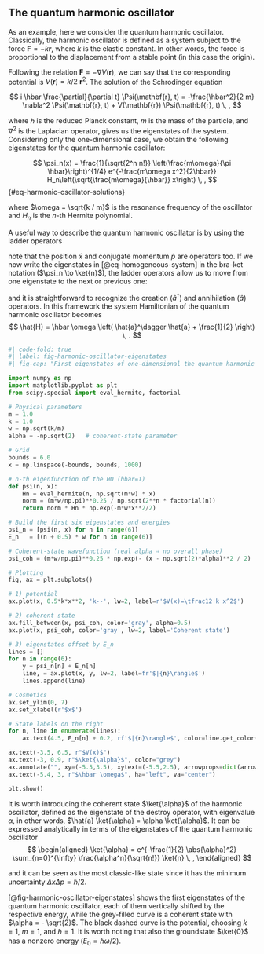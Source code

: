 ## The quantum harmonic oscillator {#sec-quantum-harmonic-oscillator}

As an example, here we consider the quantum harmonic oscillator. Classically, the harmonic oscillator is defined as a system subject to the force $\mathbf{F} = - k \mathbf{r}$, where $k$ is the elastic constant. In other words, the force is proportional to the displacement from a stable point (in this case the origin).

Following the relation $\mathbf{F} = - \nabla V(\mathbf{r})$, we can say that the corresponding potential is $V(\mathbf{r}) = k/2 \ \mathbf{r}^2$. The solution of the Schrodinger equation

$$
    i \hbar \frac{\partial}{\partial t} \Psi(\mathbf{r}, t) = -\frac{\hbar^2}{2 m} \nabla^2 \Psi(\mathbf{r}, t) + V(\mathbf{r}) \Psi(\mathbf{r}, t) \, ,
$$

where $\hbar$ is the reduced Planck constant, $m$ is the mass of the particle, and $\nabla^2$ is the Laplacian operator, gives us the eigenstates of the system. Considering only the one-dimensional case, we obtain the following eigenstates for the quantum harmonic oscillator:

$$
\psi_n(x) = \frac{1}{\sqrt{2^n n!}} \left(\frac{m\omega}{\pi \hbar}\right)^{1/4} e^{-\frac{m\omega x^2}{2\hbar}} H_n\left(\sqrt{\frac{m\omega}{\hbar}} x\right) \, ,
$$ {#eq-harmonic-oscillator-solutions}

where $\omega = \sqrt{k / m}$ is the resonance frequency of the oscillator and $H_n$ is the $n$-th Hermite polynomial.

A useful way to describe the quantum harmonic oscillator is by using the ladder operators

\begin{eqnarray}
    \hat{a} &=& \sqrt{\frac{m \omega}{2 \hbar}} \left( \hat{x} + i \frac{1}{m \omega} \hat{p} \right) \\
    \hat{a}^\dagger &=& \sqrt{\frac{m \omega}{2 \hbar}} \left( \hat{x} - i \frac{1}{m \omega} \hat{p} \right) \, ,
\end{eqnarray}


note that the position $\hat{x}$ and conjugate momentum $\hat{p}$ are operators too. If we now write the eigenstates in [@eq-homogeneous-system] in the bra-ket notation ($\psi_n \to \ket{n}$), the ladder operators allow us to move from one eigenstate to the next or previous one:

\begin{eqnarray}
    \label{eq1: destroy operator action}
    \hat{a} \ket{n} &=& \sqrt{n} \ket{n-1} \\
    \label{eq1: creation operator action}
    \hat{a}^\dagger \ket{n} &=& \sqrt{n+1} \ket{n+1} \, ,
\end{eqnarray}

and it is straightforward to recognize the creation ($\hat{a}^\dagger$) and annihilation ($\hat{a}$) operators. In this framework the system Hamiltonian of the quantum harmonic oscillator becomes
$$
\hat{H} = \hbar \omega \left( \hat{a}^\dagger \hat{a} + \frac{1}{2} \right) \, .
$$

```python
#| code-fold: true
#| label: fig-harmonic-oscillator-eigenstates
#| fig-cap: "First eigenstates of one-dimensional the quantum harmonic oscillator, each of them vertically shifted by the corresponding eigenvalue. The grey-filled curve corresponds to a coherent state with $\\alpha=-\\sqrt{2}$. The used parameter are $m=1$, $\\omega=1$, and $\\hbar=1$."

import numpy as np
import matplotlib.pyplot as plt
from scipy.special import eval_hermite, factorial

# Physical parameters
m = 1.0
k = 1.0
w = np.sqrt(k/m)
alpha = -np.sqrt(2)   # coherent‐state parameter

# Grid
bounds = 6.0
x = np.linspace(-bounds, bounds, 1000)

# n-th eigenfunction of the HO (hbar=1)
def psi(n, x):
    Hn = eval_hermite(n, np.sqrt(m*w) * x)
    norm = (m*w/np.pi)**0.25 / np.sqrt(2**n * factorial(n))
    return norm * Hn * np.exp(-m*w*x**2/2)

# Build the first six eigenstates and energies
psi_n = [psi(n, x) for n in range(6)]
E_n   = [(n + 0.5) * w for n in range(6)]

# Coherent-state wavefunction (real alpha ⇒ no overall phase)
psi_coh = (m*w/np.pi)**0.25 * np.exp(- (x - np.sqrt(2)*alpha)**2 / 2)

# Plotting
fig, ax = plt.subplots()

# 1) potential
ax.plot(x, 0.5*k*x**2, 'k--', lw=2, label=r'$V(x)=\tfrac12 k x^2$')

# 2) coherent state
ax.fill_between(x, psi_coh, color='gray', alpha=0.5)
ax.plot(x, psi_coh, color='gray', lw=2, label='Coherent state')

# 3) eigenstates offset by E_n
lines = []
for n in range(6):
    y = psi_n[n] + E_n[n]
    line, = ax.plot(x, y, lw=2, label=fr'$|{n}\rangle$')
    lines.append(line)

# Cosmetics
ax.set_ylim(0, 7)
ax.set_xlabel(r'$x$')

# State labels on the right
for n, line in enumerate(lines):
    ax.text(4.5, E_n[n] + 0.2, rf'$|{n}\rangle$', color=line.get_color())

ax.text(-3.5, 6.5, r"$V(x)$")
ax.text(-3, 0.9, r"$\ket{\alpha}$", color="grey")
ax.annotate("", xy=(-5.5,3.5), xytext=(-5.5,2.5), arrowprops=dict(arrowstyle="<->"))
ax.text(-5.4, 3, r"$\hbar \omega$", ha="left", va="center")

plt.show()

```

It is worth introducing the coherent state $\ket{\alpha}$ of the harmonic oscillator, defined as the eigenstate of the destroy operator, with eigenvalue $\alpha$, in other words, $\hat{a} \ket{\alpha} = \alpha \ket{\alpha}$. It can be expressed analytically in terms of the eigenstates of the quantum harmonic oscillator
$$
\begin{aligned}
    \ket{\alpha} = e^{-\frac{1}{2} \abs{\alpha}^2} \sum_{n=0}^{\infty} \frac{\alpha^n}{\sqrt{n!}} \ket{n} \, ,
\end{aligned}
$$

and it can be seen as the most classic-like state since it has the minimum uncertainty $\Delta x \Delta p = \hbar / 2$.

[@fig-harmonic-oscillator-eigenstates] shows the first eigenstates of the quantum harmonic oscillator, each of them vertically shifted by the respective energy, while the grey-filled curve is a coherent state with $\alpha = - \sqrt{2}$. The black dashed curve is the potential, choosing $k = 1$, $m = 1$, and $\hbar = 1$. It is worth noting that also the groundstate $\ket{0}$ has a nonzero energy ($E_0 = \hbar \omega / 2$).
